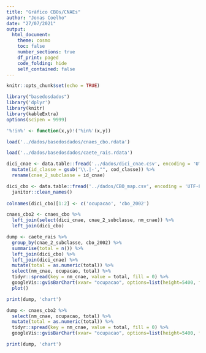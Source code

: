 ```yaml
---
title: "Gráfico CBOs/CNAEs"
author: "Jonas Coelho"
date: "27/07/2021"
output: 
  html_document:
    theme: cosmo
    toc: false
    number_sections: true
    df_print: paged
    code_folding: hide
    self_contained: false
---
```


```r
knitr::opts_chunk$set(echo = TRUE)
```

```r
library("basedosdados")
library('dplyr')
library(knitr)
library(kableExtra)
options(scipen = 9999)

'%!in%' <- function(x,y)!('%in%'(x,y))

load('../dados/basedosdados/cnaes_cbo.rdata')

load('../dados/basedosdados/caete_rais.rdata')

dici_cnae <- data.table::fread('../dados/dici_cnae.csv', encoding = 'UTF-8', colClasses = 'character') %>%
  mutate(id_classe = gsub('\\.|-',"", cod_classe)) %>%
  rename(cnae_2_subclasse = id_cnae)

dici_cbo <- data.table::fread('../dados/CBO_map.csv', encoding = 'UTF-8', colClasses = 'character') %>%
  janitor::clean_names()
 
colnames(dici_cbo)[1:2] <- c('ocupacao', 'cbo_2002')

cnaes_cbo2 <- cnaes_cbo %>%
  left_join(select(dici_cnae, cnae_2_subclasse, nm_cnae)) %>%
  left_join(dici_cbo)
```

```r
dump <- caete_rais %>%
  group_by(cnae_2_subclasse, cbo_2002) %>%
  summarise(total = n()) %>%
  left_join(dici_cbo) %>%
  left_join(dici_cnae) %>%
  mutate(total = as.numeric(total)) %>%
  select(nm_cnae, ocupacao, total) %>%
  tidyr::spread(key = nm_cnae, value = total, fill = 0) %>%
  googleVis::gvisBarChart(xvar= "ocupacao", options=list(height=5400, fontSize=11,  isStacked='percent', chartArea= "{height:\"100%\"}" )) %>%
  plot()

print(dump, 'chart')
```


```r
dump <- cnaes_cbo2 %>%
  select(nm_cnae, ocupacao, total) %>%
  mutate(total = as.numeric(total)) %>%
  tidyr::spread(key = nm_cnae, value = total, fill = 0) %>%
  googleVis::gvisBarChart(xvar= "ocupacao", options=list(height=5400, fontSize=11,  isStacked='percent', chartArea= "{height:\"100%\"}" ))

print(dump, 'chart')
```

